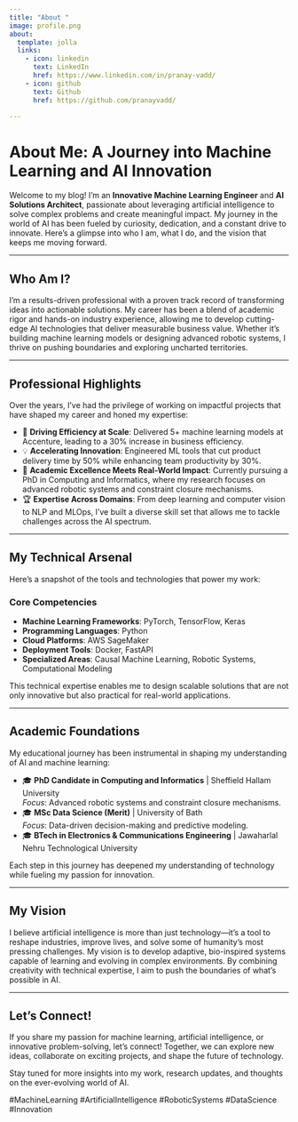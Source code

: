 ```yaml
---
title: "About "
image: profile.png
about:
  template: jolla
  links:
    - icon: linkedin
      text: LinkedIn
      href: https://www.linkedin.com/in/pranay-vadd/
    - icon: github
      text: Github
      href: https://github.com/pranayvadd/

---
```


# About Me: A Journey into Machine Learning and AI Innovation  

Welcome to my blog! I’m an **Innovative Machine Learning Engineer** and **AI Solutions Architect**, passionate about leveraging artificial intelligence to solve complex problems and create meaningful impact. My journey in the world of AI has been fueled by curiosity, dedication, and a constant drive to innovate. Here’s a glimpse into who I am, what I do, and the vision that keeps me moving forward.

---

## Who Am I?  

I’m a results-driven professional with a proven track record of transforming ideas into actionable solutions. My career has been a blend of academic rigor and hands-on industry experience, allowing me to develop cutting-edge AI technologies that deliver measurable business value. Whether it’s building machine learning models or designing advanced robotic systems, I thrive on pushing boundaries and exploring uncharted territories. 

---

## Professional Highlights  

Over the years, I’ve had the privilege of working on impactful projects that have shaped my career and honed my expertise:  

- 🚀 **Driving Efficiency at Scale**: Delivered 5+ machine learning models at Accenture, leading to a 30% increase in business efficiency.  
- 💡 **Accelerating Innovation**: Engineered ML tools that cut product delivery time by 50% while enhancing team productivity by 30%.  
- 🔬 **Academic Excellence Meets Real-World Impact**: Currently pursuing a PhD in Computing and Informatics, where my research focuses on advanced robotic systems and constraint closure mechanisms.  
- 🏆 **Expertise Across Domains**: From deep learning and computer vision to NLP and MLOps, I’ve built a diverse skill set that allows me to tackle challenges across the AI spectrum.  

---

## My Technical Arsenal  

Here’s a snapshot of the tools and technologies that power my work:  

### **Core Competencies**  
- **Machine Learning Frameworks**: PyTorch, TensorFlow, Keras  
- **Programming Languages**: Python  
- **Cloud Platforms**: AWS SageMaker  
- **Deployment Tools**: Docker, FastAPI  
- **Specialized Areas**: Causal Machine Learning, Robotic Systems, Computational Modeling  

This technical expertise enables me to design scalable solutions that are not only innovative but also practical for real-world applications.

---

## Academic Foundations  

My educational journey has been instrumental in shaping my understanding of AI and machine learning:  

- 🎓 **PhD Candidate in Computing and Informatics** | Sheffield Hallam University  
  *Focus*: Advanced robotic systems and constraint closure mechanisms.  
- 🎓 **MSc Data Science (Merit)** | University of Bath  
  *Focus*: Data-driven decision-making and predictive modeling.  
- 🎓 **BTech in Electronics & Communications Engineering** | Jawaharlal Nehru Technological University  

Each step in this journey has deepened my understanding of technology while fueling my passion for innovation.

---

## My Vision  

I believe artificial intelligence is more than just technology—it’s a tool to reshape industries, improve lives, and solve some of humanity’s most pressing challenges. My vision is to develop adaptive, bio-inspired systems capable of learning and evolving in complex environments. By combining creativity with technical expertise, I aim to push the boundaries of what’s possible in AI.

---

## Let’s Connect!  

If you share my passion for machine learning, artificial intelligence, or innovative problem-solving, let’s connect! Together, we can explore new ideas, collaborate on exciting projects, and shape the future of technology.

Stay tuned for more insights into my work, research updates, and thoughts on the ever-evolving world of AI.  

#MachineLearning #ArtificialIntelligence #RoboticSystems #DataScience #Innovation 
